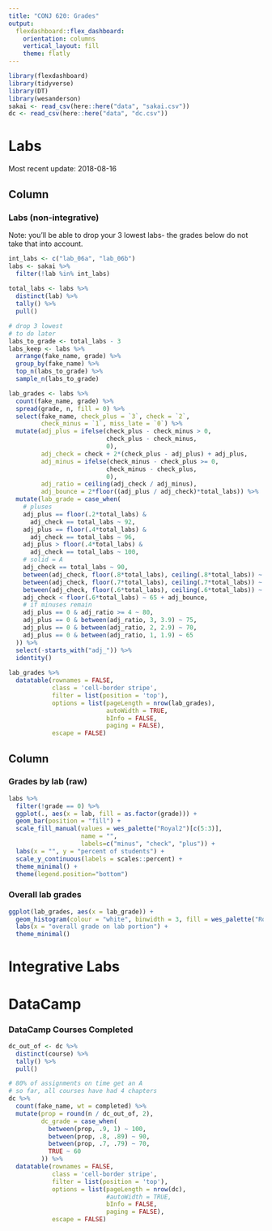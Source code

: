 ```yaml
---
title: "CONJ 620: Grades"
output: 
  flexdashboard::flex_dashboard:
    orientation: columns
    vertical_layout: fill
    theme: flatly
---
```


```r
library(flexdashboard)
library(tidyverse)
library(DT)
library(wesanderson)
sakai <- read_csv(here::here("data", "sakai.csv"))
dc <- read_csv(here::here("data", "dc.csv"))
```

Labs
===================================== 

Most recent update: 2018-08-16

Column {data-width=650}
-----------------------------------------------------------------------

### Labs (non-integrative)

Note: you'll be able to drop your 3 lowest labs- the grades below do not take that into account. 

```r
int_labs <- c("lab_06a", "lab_06b")
labs <- sakai %>% 
  filter(!lab %in% int_labs)
  
total_labs <- labs %>% 
  distinct(lab) %>% 
  tally() %>% 
  pull()

# drop 3 lowest
# to do later
labs_to_grade <- total_labs - 3
labs_keep <- labs %>% 
  arrange(fake_name, grade) %>% 
  group_by(fake_name) %>% 
  top_n(labs_to_grade) %>% 
  sample_n(labs_to_grade)

lab_grades <- labs %>% 
  count(fake_name, grade) %>% 
  spread(grade, n, fill = 0) %>% 
  select(fake_name, check_plus = `3`, check = `2`, 
         check_minus = `1`, miss_late = `0`) %>% 
  mutate(adj_plus = ifelse(check_plus - check_minus > 0, 
                           check_plus - check_minus,
                           0),
         adj_check = check + 2*(check_plus - adj_plus) + adj_plus,
         adj_minus = ifelse(check_minus - check_plus >= 0, 
                           check_minus - check_plus,
                           0),
         adj_ratio = ceiling(adj_check / adj_minus),
         adj_bounce = 2*floor((adj_plus / adj_check)*total_labs)) %>% 
  mutate(lab_grade = case_when(
    # pluses
    adj_plus == floor(.2*total_labs) & 
      adj_check == total_labs ~ 92,
    adj_plus == floor(.4*total_labs) & 
      adj_check == total_labs ~ 96,
    adj_plus > floor(.4*total_labs) & 
      adj_check == total_labs ~ 100,
    # solid = A
    adj_check == total_labs ~ 90,
    between(adj_check, floor(.8*total_labs), ceiling(.8*total_labs)) ~ 80 + adj_bounce,
    between(adj_check, floor(.7*total_labs), ceiling(.7*total_labs)) ~ 75 + adj_bounce,
    between(adj_check, floor(.6*total_labs), ceiling(.6*total_labs)) ~ 70 + adj_bounce,
    adj_check < floor(.6*total_labs) ~ 65 + adj_bounce,
    # if minuses remain
    adj_plus == 0 & adj_ratio >= 4 ~ 80,
    adj_plus == 0 & between(adj_ratio, 3, 3.9) ~ 75,
    adj_plus == 0 & between(adj_ratio, 2, 2.9) ~ 70,
    adj_plus == 0 & between(adj_ratio, 1, 1.9) ~ 65
  )) %>% 
  select(-starts_with("adj_")) %>% 
  identity()
  
lab_grades %>% 
  datatable(rownames = FALSE,
            class = 'cell-border stripe',
            filter = list(position = 'top'),
            options = list(pageLength = nrow(lab_grades), 
                           autoWidth = TRUE,
                           bInfo = FALSE,
                           paging = FALSE),
            escape = FALSE)
```
  


Column {data-width=350}
-----------------------------------------------------------------------

### Grades by lab (raw)

```r
labs %>% 
  filter(!grade == 0) %>% 
  ggplot(., aes(x = lab, fill = as.factor(grade))) +
  geom_bar(position = "fill") +
  scale_fill_manual(values = wes_palette("Royal2")[c(5:3)], 
                    name = "",
                    labels=c("minus", "check", "plus")) +
  labs(x = "", y = "percent of students") + 
  scale_y_continuous(labels = scales::percent) +
  theme_minimal() +
  theme(legend.position="bottom")
```

### Overall lab grades

```r
ggplot(lab_grades, aes(x = lab_grade)) +
  geom_histogram(colour = "white", binwidth = 3, fill = wes_palette("Royal2")[5]) +
  labs(x = "overall grade on lab portion") +
  theme_minimal() 
```



Integrative Labs
=====================================  


DataCamp
=====================================  


### DataCamp Courses Completed

```r
dc_out_of <- dc %>% 
  distinct(course) %>% 
  tally() %>% 
  pull()

# 80% of assignments on time get an A
# so far, all courses have had 4 chapters
dc %>% 
  count(fake_name, wt = completed) %>% 
  mutate(prop = round(n / dc_out_of, 2),
         dc_grade = case_when(
           between(prop, .9, 1) ~ 100,
           between(prop, .8, .89) ~ 90,
           between(prop, .7, .79) ~ 70,
           TRUE ~ 60
         )) %>% 
  datatable(rownames = FALSE,
            class = 'cell-border stripe',
            filter = list(position = 'top'),
            options = list(pageLength = nrow(dc), 
                           #autoWidth = TRUE,
                           bInfo = FALSE,
                           paging = FALSE),
            escape = FALSE)
```
